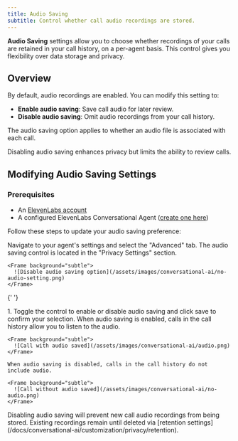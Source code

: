 ```yaml
---
title: Audio Saving
subtitle: Control whether call audio recordings are stored.
---
```


**Audio Saving** settings allow you to choose whether recordings of your calls are retained in your call history, on a per-agent basis. This control gives you flexibility over data storage and privacy.

## Overview

By default, audio recordings are enabled. You can modify this setting to:

- **Enable audio saving**: Save call audio for later review.
- **Disable audio saving**: Omit audio recordings from your call history.

The audio saving option applies to whether an audio file is associated with each call.

<Info>Disabling audio saving enhances privacy but limits the ability to review calls.</Info>

## Modifying Audio Saving Settings

### Prerequisites

- An [ElevenLabs account](https://elevenlabs.io)
- A configured ElevenLabs Conversational Agent ([create one here](/docs/conversational-ai/quickstart))

Follow these steps to update your audio saving preference:

<Steps>
  <Step title="Access audio saving settings">
    Navigate to your agent's settings and select the "Advanced" tab. The audio saving control is located in the "Privacy Settings" section.

    <Frame background="subtle">
      ![Disable audio saving option](/assets/images/conversational-ai/no-audio-setting.png)
    </Frame>

  </Step>

{' '}

<Step title="Choose saving option">
  1. Toggle the control to enable or disable audio saving and click save to confirm your selection.
</Step>

  <Step title="Review call history">
    When audio saving is enabled, calls in the call history allow you to listen to the audio.

    <Frame background="subtle">
      ![Call with audio saved](/assets/images/conversational-ai/audio.png)
    </Frame>

    When audio saving is disabled, calls in the call history do not include audio.

    <Frame background="subtle">
      ![Call without audio saved](/assets/images/conversational-ai/no-audio.png)
    </Frame>

  </Step>
</Steps>

<Warning>
  Disabling audio saving will prevent new call audio recordings from being stored. Existing
  recordings remain until deleted via [retention
  settings](/docs/conversational-ai/customization/privacy/retention).
</Warning>
